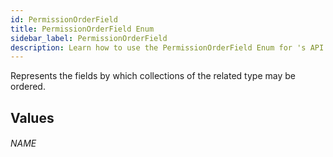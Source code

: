 ```yaml
---
id: PermissionOrderField
title: PermissionOrderField Enum
sidebar_label: PermissionOrderField
description: Learn how to use the PermissionOrderField Enum for 's API.
---
```


Represents the fields by which collections of the related type may be ordered.

## Values

###### NAME
